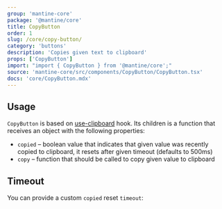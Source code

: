 ```yaml
---
group: 'mantine-core'
package: '@mantine/core'
title: CopyButton
order: 1
slug: /core/copy-button/
category: 'buttons'
description: 'Copies given text to clipboard'
props: ['CopyButton']
import: "import { CopyButton } from '@mantine/core';"
source: 'mantine-core/src/components/CopyButton/CopyButton.tsx'
docs: 'core/CopyButton.mdx'
---
```



## Usage

`CopyButton` is based on [use-clipboard](/hooks/use-clipboard/) hook.
Its children is a function that receives an object with the following properties:

- `copied` – boolean value that indicates that given value was recently copied to clipboard, it resets after given timeout (defaults to 500ms)
- `copy` – function that should be called to copy given value to clipboard

<Demo data={CopyButtonDemos.usage} />

## Timeout

You can provide a custom `copied` reset `timeout`:

<Demo data={CopyButtonDemos.tooltip} />
